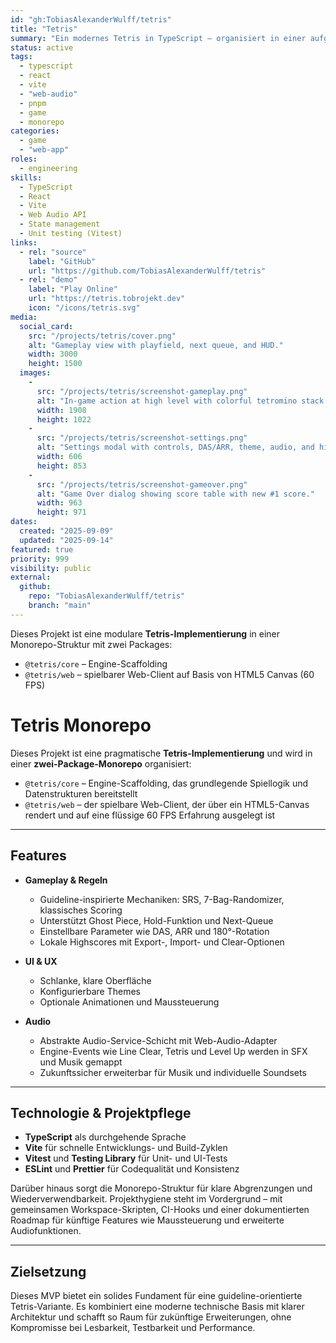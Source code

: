 ```yaml
---
id: "gh:TobiasAlexanderWulff/tetris"
title: "Tetris"
summary: "Ein modernes Tetris in TypeScript – organisiert in einer aufgeräumten Monorepo: leichte Core-Engine plus schneller Vite + React Web-Client mit anpassbaren Controls, Audio und lokalen Highscores."
status: active
tags: 
  - typescript
  - react
  - vite
  - "web-audio"
  - pnpm
  - game
  - monorepo
categories: 
  - game
  - "web-app"
roles: 
  - engineering
skills: 
  - TypeScript
  - React
  - Vite
  - Web Audio API
  - State management
  - Unit testing (Vitest)
links: 
  - rel: "source"
    label: "GitHub"
    url: "https://github.com/TobiasAlexanderWulff/tetris"
  - rel: "demo"
    label: "Play Online"
    url: "https://tetris.tobrojekt.dev"
    icon: "/icons/tetris.svg"
media: 
  social_card: 
    src: "/projects/tetris/cover.png"
    alt: "Gameplay view with playfield, next queue, and HUD."
    width: 3000
    height: 1500
  images: 
    - 
      src: "/projects/tetris/screenshot-gameplay.png"
      alt: "In-game action at high level with colorful tetromino stack."
      width: 1908
      height: 1022
    - 
      src: "/projects/tetris/screenshot-settings.png"
      alt: "Settings modal with controls, DAS/ARR, theme, audio, and highscores actions."
      width: 606
      height: 853
    - 
      src: "/projects/tetris/screenshot-gameover.png"
      alt: "Game Over dialog showing score table with new #1 score."
      width: 963
      height: 971
dates: 
  created: "2025-09-09"
  updated: "2025-09-14"
featured: true
priority: 999
visibility: public
external: 
  github: 
    repo: "TobiasAlexanderWulff/tetris"
    branch: "main"
---
```


Dieses Projekt ist eine modulare **Tetris-Implementierung** in einer Monorepo-Struktur mit zwei Packages:  
- `@tetris/core` – Engine-Scaffolding  
- `@tetris/web` – spielbarer Web-Client auf Basis von HTML5 Canvas (60 FPS)  

# Tetris Monorepo

Dieses Projekt ist eine pragmatische **Tetris-Implementierung** und wird in einer **zwei-Package-Monorepo** organisiert:

- `@tetris/core` – Engine-Scaffolding, das grundlegende Spiellogik und Datenstrukturen bereitstellt  
- `@tetris/web` – der spielbare Web-Client, der über ein HTML5-Canvas rendert und auf eine flüssige 60 FPS Erfahrung ausgelegt ist  

---

## Features

- **Gameplay & Regeln**  
  - Guideline-inspirierte Mechaniken: SRS, 7-Bag-Randomizer, klassisches Scoring  
  - Unterstützt Ghost Piece, Hold-Funktion und Next-Queue  
  - Einstellbare Parameter wie DAS, ARR und 180°-Rotation  
  - Lokale Highscores mit Export-, Import- und Clear-Optionen  

- **UI & UX**  
  - Schlanke, klare Oberfläche  
  - Konfigurierbare Themes  
  - Optionale Animationen und Maussteuerung  

- **Audio**  
  - Abstrakte Audio-Service-Schicht mit Web-Audio-Adapter  
  - Engine-Events wie Line Clear, Tetris und Level Up werden in SFX und Musik gemappt  
  - Zukunftssicher erweiterbar für Musik und individuelle Soundsets  

---

## Technologie & Projektpflege

- **TypeScript** als durchgehende Sprache  
- **Vite** für schnelle Entwicklungs- und Build-Zyklen  
- **Vitest** und **Testing Library** für Unit- und UI-Tests  
- **ESLint** und **Prettier** für Codequalität und Konsistenz  

Darüber hinaus sorgt die Monorepo-Struktur für klare Abgrenzungen und Wiederverwendbarkeit. Projekt­hygiene steht im Vordergrund – mit gemeinsamen Workspace-Skripten, CI-Hooks und einer dokumentierten Roadmap für künftige Features wie Maussteuerung und erweiterte Audiofunktionen.  

---

## Zielsetzung

Dieses MVP bietet ein solides Fundament für eine guideline-orientierte Tetris-Variante. Es kombiniert eine moderne technische Basis mit klarer Architektur und schafft so Raum für zukünftige Erweiterungen, ohne Kompromisse bei Lesbarkeit, Testbarkeit und Performance.
